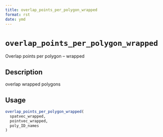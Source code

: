 ```yaml
--- 
title: overlap_points_per_polygon_wrapped 
format: rst 
date: ymd 
--- 
```

# `overlap_points_per_polygon_wrapped`

Overlap points per polygon -- wrapped


## Description

overlap wrapped polygons


## Usage

```r
overlap_points_per_polygon_wrapped(
  spatvec_wrapped,
  pointvec_wrapped,
  poly_ID_names
)
```


